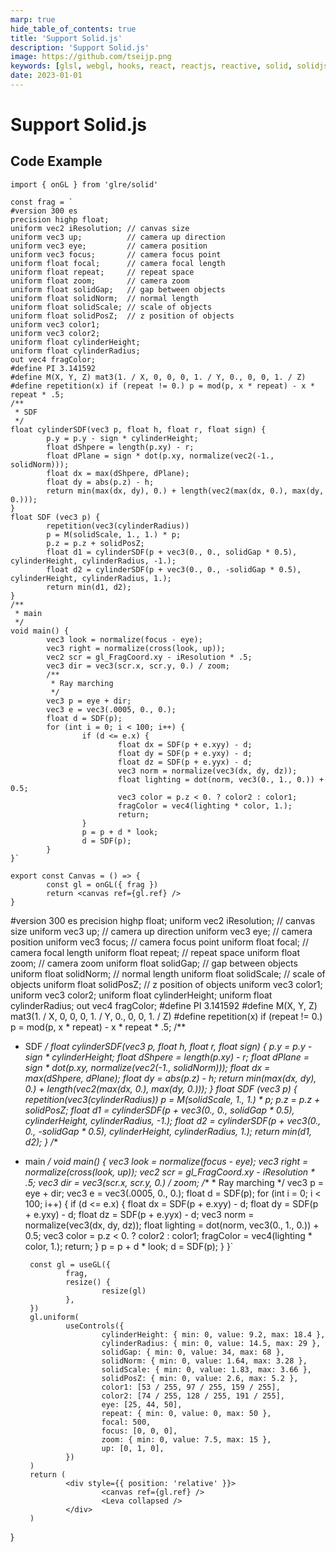 ```yaml
---
marp: true
hide_table_of_contents: true
title: 'Support Solid.js'
description: 'Support Solid.js'
image: https://github.com/tseijp.png
keywords: [glsl, webgl, hooks, react, reactjs, reactive, solid, solidjs, typescript]
date: 2023-01-01
---
```


# Support Solid.js

<Canvas />

## Code Example

```tsx
import { onGL } from 'glre/solid'

const frag = `
#version 300 es
precision highp float;
uniform vec2 iResolution; // canvas size
uniform vec3 up;          // camera up direction
uniform vec3 eye;         // camera position
uniform vec3 focus;       // camera focus point
uniform float focal;      // camera focal length
uniform float repeat;     // repeat space
uniform float zoom;       // camera zoom
uniform float solidGap;   // gap between objects
uniform float solidNorm;  // normal length
uniform float solidScale; // scale of objects
uniform float solidPosZ;  // z position of objects
uniform vec3 color1;
uniform vec3 color2;
uniform float cylinderHeight;
uniform float cylinderRadius;
out vec4 fragColor;
#define PI 3.141592
#define M(X, Y, Z) mat3(1. / X, 0, 0, 0, 1. / Y, 0., 0, 0, 1. / Z)
#define repetition(x) if (repeat != 0.) p = mod(p, x * repeat) - x * repeat * .5;
/**
 * SDF
 */
float cylinderSDF(vec3 p, float h, float r, float sign) {
        p.y = p.y - sign * cylinderHeight;
        float dShpere = length(p.xy) - r;
        float dPlane = sign * dot(p.xy, normalize(vec2(-1., solidNorm)));
        float dx = max(dShpere, dPlane);
        float dy = abs(p.z) - h;
        return min(max(dx, dy), 0.) + length(vec2(max(dx, 0.), max(dy, 0.)));
}
float SDF (vec3 p) {
        repetition(vec3(cylinderRadius))
        p = M(solidScale, 1., 1.) * p;
        p.z = p.z + solidPosZ;
        float d1 = cylinderSDF(p + vec3(0., 0., solidGap * 0.5), cylinderHeight, cylinderRadius, -1.);
        float d2 = cylinderSDF(p + vec3(0., 0., -solidGap * 0.5), cylinderHeight, cylinderRadius, 1.);
        return min(d1, d2);
}
/**
 * main
 */
void main() {
        vec3 look = normalize(focus - eye);
        vec3 right = normalize(cross(look, up));
        vec2 scr = gl_FragCoord.xy - iResolution * .5;
        vec3 dir = vec3(scr.x, scr.y, 0.) / zoom;
        /**
         * Ray marching
         */
        vec3 p = eye + dir;
        vec3 e = vec3(.0005, 0., 0.);
        float d = SDF(p);
        for (int i = 0; i < 100; i++) {
                if (d <= e.x) {
                        float dx = SDF(p + e.xyy) - d;
                        float dy = SDF(p + e.yxy) - d;
                        float dz = SDF(p + e.yyx) - d;
                        vec3 norm = normalize(vec3(dx, dy, dz));
                        float lighting = dot(norm, vec3(0., 1., 0.)) + 0.5;
                        vec3 color = p.z < 0. ? color2 : color1;
                        fragColor = vec4(lighting * color, 1.);
                        return;
                }
                p = p + d * look;
                d = SDF(p);
        }
}`

export const Canvas = () => {
        const gl = onGL({ frag })
        return <canvas ref={gl.ref} />
}
```

#version 300 es
precision highp float;
uniform vec2 iResolution; // canvas size
uniform vec3 up;          // camera up direction
uniform vec3 eye;         // camera position
uniform vec3 focus;       // camera focus point
uniform float focal;      // camera focal length
uniform float repeat;     // repeat space
uniform float zoom;       // camera zoom
uniform float solidGap;   // gap between objects
uniform float solidNorm;  // normal length
uniform float solidScale; // scale of objects
uniform float solidPosZ;  // z position of objects
uniform vec3 color1;
uniform vec3 color2;
uniform float cylinderHeight;
uniform float cylinderRadius;
out vec4 fragColor;
#define PI 3.141592
#define M(X, Y, Z) mat3(1. / X, 0, 0, 0, 1. / Y, 0., 0, 0, 1. / Z)
#define repetition(x) if (repeat != 0.) p = mod(p, x * repeat) - x * repeat * .5;
/**
 * SDF
 */
float cylinderSDF(vec3 p, float h, float r, float sign) {
        p.y = p.y - sign * cylinderHeight;
        float dShpere = length(p.xy) - r;
        float dPlane = sign * dot(p.xy, normalize(vec2(-1., solidNorm)));
        float dx = max(dShpere, dPlane);
        float dy = abs(p.z) - h;
        return min(max(dx, dy), 0.) + length(vec2(max(dx, 0.), max(dy, 0.)));
}
float SDF (vec3 p) {
        repetition(vec3(cylinderRadius))
        p = M(solidScale, 1., 1.) * p;
        p.z = p.z + solidPosZ;
        float d1 = cylinderSDF(p + vec3(0., 0., solidGap * 0.5), cylinderHeight, cylinderRadius, -1.);
        float d2 = cylinderSDF(p + vec3(0., 0., -solidGap * 0.5), cylinderHeight, cylinderRadius, 1.);
        return min(d1, d2);
}
/**
 * main
 */
void main() {
        vec3 look = normalize(focus - eye);
        vec3 right = normalize(cross(look, up));
        vec2 scr = gl_FragCoord.xy - iResolution * .5;
        vec3 dir = vec3(scr.x, scr.y, 0.) / zoom;
        /**
         * Ray marching
         */
        vec3 p = eye + dir;
        vec3 e = vec3(.0005, 0., 0.);
        float d = SDF(p);
        for (int i = 0; i < 100; i++) {
                if (d <= e.x) {
                        float dx = SDF(p + e.xyy) - d;
                        float dy = SDF(p + e.yxy) - d;
                        float dz = SDF(p + e.yyx) - d;
                        vec3 norm = normalize(vec3(dx, dy, dz));
                        float lighting = dot(norm, vec3(0., 1., 0.)) + 0.5;
                        vec3 color = p.z < 0. ? color2 : color1;
                        fragColor = vec4(lighting * color, 1.);
                        return;
                }
                p = p + d * look;
                d = SDF(p);
        }
}`


        const gl = useGL({
                frag,
                resize() {
                        resize(gl)
                },
        })
        gl.uniform(
                useControls({
                        cylinderHeight: { min: 0, value: 9.2, max: 18.4 },
                        cylinderRadius: { min: 0, value: 14.5, max: 29 },
                        solidGap: { min: 0, value: 34, max: 68 },
                        solidNorm: { min: 0, value: 1.64, max: 3.28 },
                        solidScale: { min: 0, value: 1.83, max: 3.66 },
                        solidPosZ: { min: 0, value: 2.6, max: 5.2 },
                        color1: [53 / 255, 97 / 255, 159 / 255],
                        color2: [74 / 255, 128 / 255, 191 / 255],
                        eye: [25, 44, 50],
                        repeat: { min: 0, value: 0, max: 50 },
                        focal: 500,
                        focus: [0, 0, 0],
                        zoom: { min: 0, value: 7.5, max: 15 },
                        up: [0, 1, 0],
                })
        )
        return (
                <div style={{ position: 'relative' }}>
                        <canvas ref={gl.ref} />
                        <Leva collapsed />
                </div>
        )
}
